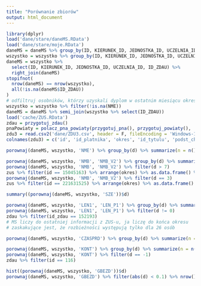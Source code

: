 ```yaml
---
title: "Porównanie zbiorów"
output: html_document
---
```


```r
library(dplyr)
load('dane/stare/daneMS.RData')
load('dane/stare/moje.RData')
daneMS = daneMS %>% group_by(ID, KIERUNEK_ID, JEDNOSTKA_ID, UCZELNIA_ID) %>% mutate(n = n()) %>% filter(n == 1) %>% select(-n)
wszystko = wszystko %>% group_by(ID, KIERUNEK_ID, JEDNOSTKA_ID, UCZELNIA_ID) %>% mutate(n = n()) %>% filter(n == 1) %>% select(-n)
daneMS = wszystko %>% 
  select(ID, KIERUNEK_ID, JEDNOSTKA_ID, UCZELNIA_ID, ID_ZDAU) %>%
  right_join(daneMS)
stopifnot(
  nrow(daneMS) == nrow(wszystko),
  all(!is.na(daneMS$ID_ZDAU))
)
# odfiltruj osobników, którzy uzyskali dyplom w ostatnim miesiącu okresu
wszystko = wszystko %>% filter(!is.na(NME))
daneMS = daneMS %>% semi_join(wszystko %>% select(ID_ZDAU)) 
load('cache/ZUS.RData')
zdau = przygotuj_zdau()
pnaPowiaty = polacz_pna_powiaty(przygotuj_pna(), przygotuj_powiaty(), '2014-01-01', '2015-03-31')
zdu3 = read.csv2('dane/ZDU3.csv', header = F, fileEncoding = 'Windows-1250', stringsAsFactors = FALSE)
colnames(zdu3) = c('id', 'id_platnika', 'okres', 'id_tytulu', 'podst_chor', 'podst_wyp', 'podst_em', 'podst_zdr', 'limit', 'rsa')
```

```r
porownaj(daneMS, wszystko, 'NME') %>% group_by(d) %>% summarize(n = n())
```

```r
porownaj(daneMS, wszystko, 'NMB', 'NMB_V2') %>% group_by(d) %>% summarize(n = n())
porownaj(daneMS, wszystko, 'NMB', 'NMB_V2') %>% filter(d > 7)
zus %>% filter(id == 15045163) %>% arrange(okres) %>% as.data.frame() %>% select(okres, etat, netat, samoz, bezrob, rentemer, student) # MS najwyraźniej nie wyklucza po rentemer
porownaj(daneMS, wszystko, 'NMB', 'NMB_V2') %>% filter(d == 3)
zus %>% filter(id == 221631525) %>% arrange(okres) %>% as.data.frame() %>% select(okres, etat, netat, samoz, bezrob, rentemer, student) # MS najwyraźniej nie wyklucza po samoz
```

```r
summary((porownaj(daneMS, wszystko, 'SZE'))$d)
```

```r
porownaj(daneMS, wszystko, 'LEN1', 'LEN_P1') %>% group_by(d) %>% summarize(n = n())
porownaj(daneMS, wszystko, 'LEN1', 'LEN_P1') %>% filter(d != 0)
zdau %>% filter(id_zdau == 152193)
# MS liczy do ostatniej informacji z ZUS-u, ja liczę do końca okresu
# zaskakujące jest, że rozbieżności występują tylko dla 26 osób
```

```r
porownaj(daneMS, wszystko, 'CZASPRD') %>% group_by(d) %>% summarize(n = n())
```

```r
porownaj(daneMS, wszystko, 'KONT') %>% group_by(d) %>% summarize(n = n())
porownaj(daneMS, wszystko, 'KONT') %>% filter(d == -1)
zdau %>% filter(id == 116)
```

```r
hist((porownaj(daneMS, wszystko, 'GBEZD'))$d)
porownaj(daneMS, wszystko, 'GBEZD') %>% filter(abs(d) < 0.1) %>% nrow()
```